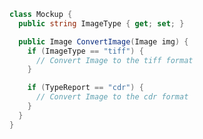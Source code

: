 ```csharp
class Mockup {
  public string ImageType { get; set; }

  public Image ConvertImage(Image img) {
    if (ImageType == "tiff") {
      // Convert Image to the tiff format
    }

    if (TypeReport == "cdr") {
      // Convert Image to the cdr format
    }
  }
}




```
